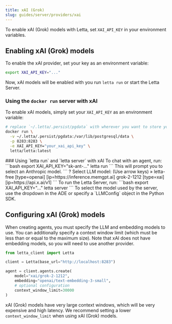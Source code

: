 ```yaml
---
title: xAI (Grok)
slug: guides/server/providers/xai
---
```

<Tip>To enable xAI (Grok) models with Letta, set `XAI_API_KEY` in your environment variables. </Tip>

## Enabling xAI (Grok) models
To enable the xAI provider, set your key as an environment variable:
```bash
export XAI_API_KEY="..."
```
Now, xAI models will be enabled with you run `letta run` or start the Letta Server.

### Using the `docker run` server with xAI
To enable xAI models, simply set your `XAI_API_KEY` as an environment variable:
```bash
# replace `~/.letta/.persist/pgdata` with wherever you want to store your agent data
docker run \
  -v ~/.letta/.persist/pgdata:/var/lib/postgresql/data \
  -p 8283:8283 \
  -e XAI_API_KEY="your_xai_api_key" \
  letta/letta:latest
```

<Accordion icon="square-terminal" title="CLI (pypi only)">
### Using `letta run` and `letta server` with xAI
To chat with an agent, run:
```bash
export XAI_API_KEY="sk-ant-..."
letta run
```
This will prompt you to select an Anthropic model.
```
? Select LLM model: (Use arrow keys)
 » letta-free [type=openai] [ip=https://inference.memgpt.ai]
   grok-2-1212 [type=xai] [ip=https://api.x.ai/v1]
```
To run the Letta Server, run:
```bash
export XAI_API_KEY="..."
letta server
```
To select the model used by the server, use the dropdown in the ADE or specify a `LLMConfig` object in the Python SDK.
</Accordion>

## Configuring xAI (Grok) models

When creating agents, you must specify the LLM and embedding models to use. You can additionally specify a context window limit (which must be less than or equal to the maximum size). Note that xAI does not have embedding models, so you will need to use another provider.

```python
from letta_client import Letta

client = Letta(base_url="http://localhost:8283")

agent = client.agents.create(
    model="xai/grok-2-1212",
    embedding="openai/text-embedding-3-small",
    # optional configuration
    context_window_limit=30000
)
```
xAI (Grok) models have very large context windows, which will be very expensive and high latency. We recommend setting a lower `context_window_limit` when using xAI (Grok) models.
